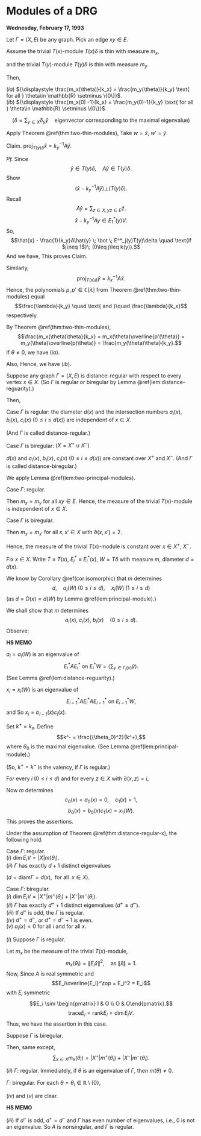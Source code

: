 # Modules of a DRG {#lec13}
**Wednesday, February 17, 1993**

:::{.lemma #two-principal-modules}
Let $\Gamma = (X, E)$ be any graph. Pick an edge $xy\in E$. 

Assume the trivial $T(x)$-module $T(x)\delta$ is thin with measure $m_x$,

and the trivial $T(y)$-module $T(y)\delta$ is thin with measure $m_y$.

Then,

| $(ia)$ ${\displaystyle \frac{m_x(\theta)}{k_x} = \frac{m_y(\theta)}{k_y} \text{ for all } \theta\in \mathbb{R} \setminus \{0\}}$.

| $(ib)$ ${\displaystyle \frac{m_x(0) -1}{k_x} = \frac{m_y(0)-1}{k_y} \text{ for all } \theta\in \mathbb{R} \setminus \{0\}}$.

$$(\delta = \sum_{y\in X}\delta_y \hat{y} \quad \text{eigenvector corresponding to the maximal eigenvalue})$$
:::


:::{.proof}
Apply Theorem \@ref(thm:two-thin-modules),
\begin{align}
W & = T(x)\delta \quad r = 0, \quad d = d(x)\\
W' & = T(y)\delta \quad r' = 0, \quad d' = d(y).
\end{align}
Take $w = \hat{x}$, $w' = \hat{y}$.

Claim. $\mathrm{proj}_{T(y)\delta}\hat{x} = k^{-1}_yA\hat{y}$.

_Pf._
Since 
$$\hat{y}\in T(y)\delta, \quad A\hat{y}\in T(y)\delta.$$
Show 
$$(\hat{x} - {k_y}^{-1} A\hat{y}) \bot (T(y)\delta).$$
Recall 
$$A\hat{y} = \sum_{z\in X, yz\in E}\hat{z}.$$
$$\hat{x} - {k_y}^{-1}Ay \in E^*_1(y)V.$$
So, 
$$\hat{x} - \frac{1}{k_y}A\hat{y} \; \bot \; E^*_j(y)T(y)\delta \quad \text{if $j\neq 1$}\; (0\leq j\leq k(y)).$$
And we have,
\begin{align}
\left\langle \hat{x} - \frac{1}{k_y}A\hat{y}, A\hat{y}\right\rangle
& = \left\langle \hat{x}, \sum_{z\in X, yz\in E}\hat{z}\right\rangle - \frac{1}{k_y}\left\|\sum_{z\in X, yz\in E}\hat{z}\right\|^2\\
& =  1 - 1\\
& = 0
\end{align}
This proves Claim.

Similarly, 
$$\mathrm{proj}_{T(x)\delta}\hat{y} = {k_x}^{-1}A\hat{x}.$$
Hence, the polynomials $p, p'\in \mathbb{C}[\lambda]$ from Theorem \@ref(thm:two-thin-modules) equal
$$\frac{\lambda}{k_y} \quad \text{ and }\quad \frac{\lambda}{k_x}$$
respectively.

By Theorem \@ref(thm:two-thin-modules), 
$$\frac{m_x(\theta)\theta}{k_x} = m_x(\theta)\overline{p'(\theta)} = m_y(\theta)\overline{p(\theta)} = \frac{m_y(\theta)\theta}{k_y}.$$
If $\theta\neq 0$, we have $(ia)$.

Also, 
\begin{align}
\frac{1-m_x(0)}{k_x} & = \left(\sum_{\theta\in \mathbb{R}\setminus \{0\}}m_x(0)\right)\frac{1}{k_x} && \text{by $(ia)$}\\
& = \left(\sum_{\theta\in \mathbb{R}\setminus \{0\}}m_y(0)\right)\frac{1}{k_y}\\
& = \frac{1 - m_y(0)}{k_y}
\end{align}
Hence, we have $(ib)$.
:::


:::{.theorem #distance-regular-x}
Suppose any graph $\Gamma = (X, E)$ is distance-regular with respect to every vertex $x\in X$.
(So $\Gamma$ is regular or biregular by Lemma \@ref(lem:distance-reguarity).)

Then,

| Case $\Gamma$ is regular: the diameter $d(x)$ and the intersection numbers $a_i(x)$, $b_i(x)$, $c_i(x)$ $(0\leq i\leq d(x))$ are independent of $x\in X$.
(And $\Gamma$ is called distance-regular.)

| Case $\Gamma$ is biregular: $(X = X^+\cup X^-)$
$d(x)$ and $a_i(x)$, $b_i(x)$, $c_i(x)$ $(0\leq i\leq d(x))$ are constant over $X^+$ and $X^-$. 
(And $\Gamma$ is called distance-biregular.)
:::

:::{.proof}
We apply Lemma \@ref(lem:two-principal-modules).

| Case $\Gamma$: regular.

Then $m_x = m_y$ for all $xy\in E$. Hence, the measure of the trivial $T(x)$-module is independent of $x\in X$.

| Case $\Gamma$ is biregular.

Then $m_x = m_{x'}$ for all $x, x'\in X$ with $\partial(x,x') = 2$. 

Hence, the measure of the trivial $T(x)$-module is constant over $x\in X^+$, $X^-$.

Fix $x\in X$. Write $T\equiv T(x)$, $E^*_i \equiv E^*_i(x)$, $W = T\delta$ with measure $m$, diameter $d = d(x)$.

We know by Corollary \@ref(cor:isomorphic) that $m$ determines 
$$d, \quad a_i(W) \; (0\leq i\leq d), \quad x_i(W) \; (1\leq i\leq d)$$
(as $d = D(x) = d(W)$ by Lemma \@ref(lem:principal-module).)

We shall show that $m$ determines
$$a_i(x), \;  c_i(x), \; b_i(x) \quad (0\leq i\leq d).$$
Observe: 
\begin{align}
a_i(W) & = a_i(x) \quad (0\leq i\leq d)\\
x_i(W) & = b_{i-1}(x)c_i(x) \quad (1\leq i\leq d)
\end{align}

:::{.hs}
**HS MEMO**

$a_i = a_i(W)$ is an eigenvalue of 
$$E^*_iAE^*_i \text{ on } E^*_iW = \langle \sum_{y\in \Gamma_i(x)}\hat{y}\rangle. $$
(See Lemma \@ref(lem:distance-reguarity).)

$x_i = x_i(W)$ is an eigenvalue of 
$$E^*_{i-1}AE^*_iAE^*_{i-1} \text{ on } E^*_{i-1}W,$$
and
\begin{align}
A\sum_{y\in X,\partial(x,y)}\hat{y} & = b_{i-1}(x)\sum_{y\in X, \partial(x,y)=i-1}\hat{y} \\
& \quad + a_i(x)\sum_{y\in X, \partial(x,y)=i}\hat{y} \\
& \quad + c_{i+1}(x)\sum_{y\in X, \partial(x,y)=i+1}\hat{y}
\end{align}
So $x_i = b_{i-1}(x)c_i(x)$.
:::

Set $k^+ = k_x$. Define
$$k^- = \frac{{\theta_0}^2}{k^+},$$
where $\theta_0$ is the maximal eigenvalue. (See Lemma \@ref(lem:principal-module).)

(So, $k^+ = k^-$ is the valency, if $\Gamma$ is regular.)

For every $i \; (0\leq i\leq d)$ and for every $z\in X$ with $\partial(x,z) = i$,
\begin{align}
k_z & = c_i(x) + a_i(x) + b_i(x)\\
& = \begin{cases} k^+ & \text{if $i$ is even,}\\
k^- & \text{ if $i$ is odd.}
\end{cases}
\end{align}

Now $m$ determines 
$$c_0(x) = a_0(x) = 0,\quad c_1(x) = 1,$$
$$b_0(x) = b_0(x)c_1(x) = x_1(W).$$
\begin{align}
k^+ & = b_0(x)\\
k^- & = {\theta_0}^2/k^+\\
c_i(x) & = x_i(W)/b_{i-1}(x) \quad (1\leq i\leq d)\\
b_i(x) & = \begin{cases} k^+ - a_i(x) - c_i(x) \quad \text{$i$; even,}\\
k^--a_i(x)-c_i(x) \quad \text{$i$: odd}.
\end{cases}
\end{align}
This proves the assertions.
:::

:::{.proposition #dim-diameter}
Under the assumption of Theorem \@ref(thm:distance-regular-x), the following hold.

| Case $\Gamma$: regular.

| $(i)$ $\dim E_iV = |X|m(\theta_i)$.
| $(ii)$ $\Gamma$ has exactly $d+1$ distinct eigenvalues 
($d = \mathrm{diam}\Gamma = d(x), \; \text{ for all }\; x\in X$).

| Case $\Gamma$: biregular.

| $(i)$ $\dim E_iV = |X^+| m^+(\theta_i) + |X^-|m^-(\theta_i)$.
| $(ii)$ $\Gamma$ has exactly $d^++1$ distinct eigenvalues $(d^+\geq d^-)$.
| $(iii)$ If $d^+$ is odd, the $\Gamma$ is regular.
| $(iv)$ $d^+ = d^-$, or $d^+ = d^-+1$ is even.
| $(v)$ $a_i(x) = 0$ for all $i$ and for all $x$.
:::

:::{.proof}
$(i)$ Suppose $\Gamma$ is regular. 

Let $m_x$ be the measure of the trivial $T(x)$-module, 
$$m_x(\theta_i) = \|E_i\hat{x}\|^2, \quad \text{as}\; \|\hat{x}\| = 1.$$
Now,
\begin{align}
|X|m_x(\theta_i) & = \sum_{x\in X}m_x(\theta_i)\\
& = \sum_{x\in X}\|E_i\hat{x}\|^2\\
& = \sum_{y,z\in X}|(E_i)_{yz}|^2\\
& = \mathrm{trace} E_i\overline{E_i}^\top.
\end{align}
Since $A$ is real symmetric and 
$$E_i\overline{E_i}^\top = E_i^2 = E_i$$
with $E_i$ symmetric
$$E_i \sim \begin{pmatrix} I & O \\ O & O\end{pmatrix}.$$
$$\mathrm{trace} E_i = \mathrm{rank} E_i = \dim E_iV.$$
Thus, we have the assertion in this case.

Suppose $\Gamma$ is biregular.

Then, same except,
$$\sum_{x\in X} m_x(\theta_i) = |X^+|m^+(\theta_i) + |X^-|m^-(\theta_i).$$


$(ii)$ 
$\Gamma$: regular. Immediately, if $\theta$ is an eigenvalue of $\Gamma$, then $m(\theta) \neq 0$.

$\Gamma$: biregular. For each $\theta = \theta_i \in \mathbb{R}\setminus\{0\}$,
\begin{align}
m^-(\theta) \neq 0 &\Leftrightarrow m^+(\theta) \neq 0\\
& \Leftrightarrow \theta \; \text{ is an eigenvalue of $\Gamma$}\\
& \quad\quad \left(\frac{m^+(\theta)}{k^+} = \frac{m^-(\theta)}{k^-} \right)
\end{align}

$(iv)$ and $(v)$ are clear.

:::{.hs}
**HS MEMO**

$(iii)$ If $d^+$ is odd, $d^+ = d^-$ and $\Gamma$ has even number of eigenvalues, i.e., $0$ is not an eigenvalue.
So $A$ is nonsingular, and $\Gamma$ is regular.
:::

:::
